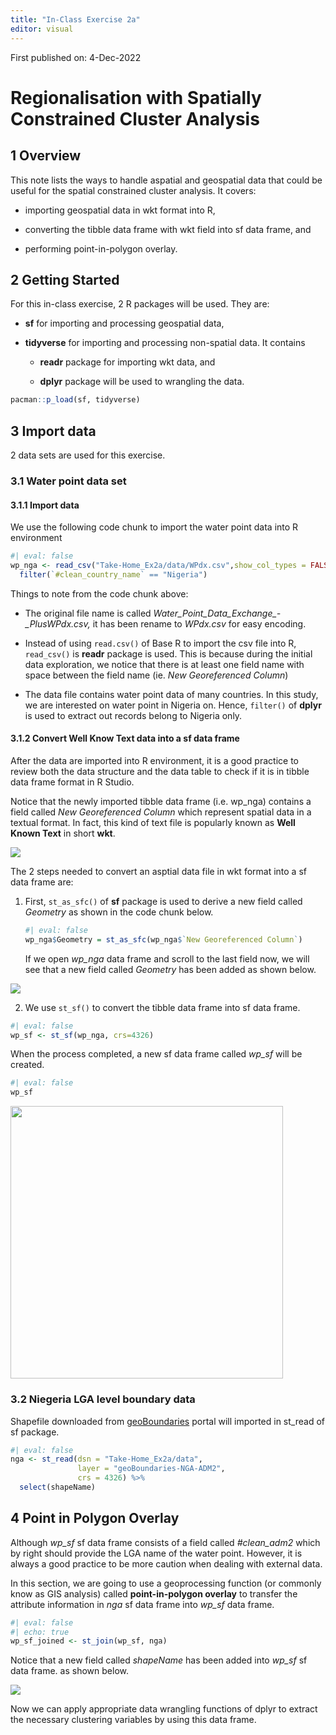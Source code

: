 ```yaml
---
title: "In-Class Exercise 2a"
editor: visual
---
```


First published on: 4-Dec-2022

# Regionalisation with Spatially Constrained Cluster Analysis

## 1 Overview

This note lists the ways to handle aspatial and geospatial data that could be useful for the spatial constrained cluster analysis. It covers:

-   importing geospatial data in wkt format into R,

-   converting the tibble data frame with wkt field into sf data frame, and

-   performing point-in-polygon overlay.

## 2 Getting Started

For this in-class exercise, 2 R packages will be used. They are:

-   **sf** for importing and processing geospatial data,

-   **tidyverse** for importing and processing non-spatial data. It contains

    -   **readr** package for importing wkt data, and

    -   **dplyr** package will be used to wrangling the data.

```r
pacman::p_load(sf, tidyverse)
```

## 3 Import data

2 data sets are used for this exercise.

### 3.1 Water point data set

#### 3.1.1 Import data

We use the following code chunk to import the water point data into R environment

```r
#| eval: false
wp_nga <- read_csv("Take-Home_Ex2a/data/WPdx.csv",show_col_types = FALSE) %>%
  filter(`#clean_country_name` == "Nigeria")
```

Things to note from the code chunk above:

-   The original file name is called *Water_Point_Data_Exchange\_-\_PlusWPdx.csv,* it has been rename to *WPdx.csv* for easy encoding.

-   Instead of using `read.csv()` of Base R to import the csv file into R, `read_csv()` is **readr** package is used. This is because during the initial data exploration, we notice that there is at least one field name with space between the field name (ie. *New Georeferenced Column*)

-   The data file contains water point data of many countries. In this study, we are interested on water point in Nigeria on. Hence, `filter()` of **dplyr** is used to extract out records belong to Nigeria only.

#### 3.1.2 Convert Well Know Text data into a sf data frame

After the data are imported into R environment, it is a good practice to review both the data structure and the data table to check if it is in tibble data frame format in R Studio.

Notice that the newly imported tibble data frame (i.e. wp_nga) contains a field called *New Georeferenced Column* which represent spatial data in a textual format. In fact, this kind of text file is popularly known as **Well Known Text** in short **wkt**.

![](images/paste-3DACE00D.png)

The 2 steps needed to convert an asptial data file in wkt format into a sf data frame are:

1.  First, `st_as_sfc()` of **sf** package is used to derive a new field called *Geometry* as shown in the code chunk below.

    ```r
    #| eval: false
    wp_nga$Geometry = st_as_sfc(wp_nga$`New Georeferenced Column`)
    ```

    If we open *wp_nga* data frame and scroll to the last field now, we will see that a new field called *Geometry* has been added as shown below.

![](images/paste-6004C10D.png)

2.  We use `st_sf()` to convert the tibble data frame into sf data frame.

```r
#| eval: false
wp_sf <- st_sf(wp_nga, crs=4326) 
```

When the process completed, a new sf data frame called *wp_sf* will be created.

```r
#| eval: false
wp_sf
```

![](images/paste-57BAE769.png){width="436"}

### 3.2 Niegeria LGA level boundary data

Shapefile downloaded from [geoBoundaries](https://www.geoboundaries.org/) portal will imported in st_read of sf package.

```r
#| eval: false
nga <- st_read(dsn = "Take-Home_Ex2a/data",
               layer = "geoBoundaries-NGA-ADM2",
               crs = 4326) %>%
  select(shapeName)
```

## 4 Point in Polygon Overlay

Although *wp_sf* sf data frame consists of a field called *#clean_adm2* which by right should provide the LGA name of the water point. However, it is always a good practice to be more caution when dealing with external data.

In this section, we are going to use a geoprocessing function (or commonly know as GIS analysis) called **point-in-polygon overlay** to transfer the attribute information in *nga* sf data frame into *wp_sf* data frame.

```r
#| eval: false
#| echo: true
wp_sf_joined <- st_join(wp_sf, nga)
```

Notice that a new field called *shapeName* has been added into *wp_sf* sf data frame. as shown below.

![](images/paste-A70B9779.png)

Now we can apply appropriate data wrangling functions of dplyr to extract the necessary clustering variables by using this data frame.
